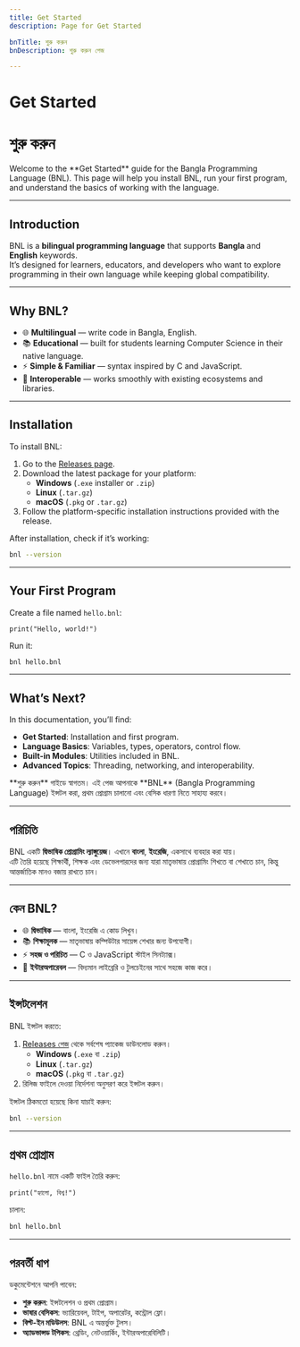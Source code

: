 ```yaml
---
title: Get Started
description: Page for Get Started

bnTitle: শুরু করুন
bnDescription: শুরু করুন পেজ

---
```


# <I18nEnglish>Get Started</I18nEnglish>
# <I18nBangla>শুরু করুন</I18nBangla>


<I18nEnglish>
Welcome to the **Get Started** guide for the Bangla Programming Language (BNL).  
This page will help you install BNL, run your first program, and understand the basics of working with the language.

---

## Introduction

BNL is a **bilingual programming language** that supports **Bangla** and **English** keywords.  
It’s designed for learners, educators, and developers who want to explore programming in their own language while keeping global compatibility.

---

## Why BNL?

- 🌐 **Multilingual** — write code in Bangla, English.  
- 📚 **Educational** — built for students learning Computer Science in their native language.  
- ⚡ **Simple & Familiar** — syntax inspired by C and JavaScript.  
- 🔗 **Interoperable** — works smoothly with existing ecosystems and libraries.  

---

## Installation

To install BNL:

1. Go to the [Releases page](/en/releases).  
2. Download the latest package for your platform:  
   - **Windows** (`.exe` installer or `.zip`)  
   - **Linux** (`.tar.gz`)  
   - **macOS** (`.pkg` or `.tar.gz`)  
3. Follow the platform-specific installation instructions provided with the release.  

After installation, check if it’s working:

```bash
bnl --version
```

---

## Your First Program

Create a file named `hello.bnl`:

```bnl
print("Hello, world!")
```

Run it:

```bash
bnl hello.bnl
```

---

## What’s Next?

In this documentation, you’ll find:

- **Get Started**: Installation and first program.  
- **Language Basics**: Variables, types, operators, control flow.  
- **Built-in Modules**: Utilities included in BNL.  
- **Advanced Topics**: Threading, networking, and interoperability.  
</I18nEnglish>

<I18nBangla>
**শুরু করুন** গাইডে স্বাগতম।  
এই পেজ আপনাকে **BNL** (Bangla Programming Language) ইন্সটল করা, প্রথম প্রোগ্রাম চালানো এবং বেসিক ধারণা নিতে সাহায্য করবে।

---

## পরিচিতি

BNL একটি **দ্বিভাষিক প্রোগ্রামিং ল্যাঙ্গুয়েজ**। এখানে **বাংলা**, **ইংরেজি**, একসাথে ব্যবহার করা যায়।  
এটি তৈরি হয়েছে শিক্ষার্থী, শিক্ষক এবং ডেভেলপারদের জন্য যারা মাতৃভাষায় প্রোগ্রামিং শিখতে বা শেখাতে চান, কিন্তু আন্তর্জাতিক মানও বজায় রাখতে চান।

---

## কেন BNL?

- 🌐 **দ্বিভাষিক** — বাংলা, ইংরেজি এ কোড লিখুন।  
- 📚 **শিক্ষামূলক** — মাতৃভাষায় কম্পিউটার সায়েন্স শেখার জন্য উপযোগী।  
- ⚡ **সহজ ও পরিচিত** — C ও JavaScript স্টাইল সিনট্যাক্স।  
- 🔗 **ইন্টারঅপারেবল** — বিদ্যমান লাইব্রেরি ও টুলচেইনের সাথে সহজে কাজ করে।  

---

## ইন্সটলেশন

BNL ইন্সটল করতে:

1. [Releases পেজ](/bn/releases) থেকে সর্বশেষ প্যাকেজ ডাউনলোড করুন।  
   - **Windows** (`.exe` বা `.zip`)  
   - **Linux** (`.tar.gz`)  
   - **macOS** (`.pkg` বা `.tar.gz`)  
2. রিলিজ ফাইলে দেওয়া নির্দেশনা অনুসরণ করে ইন্সটল করুন।  

ইন্সটল ঠিকমতো হয়েছে কিনা যাচাই করুন:

```bash
bnl --version
```

---

## প্রথম প্রোগ্রাম

`hello.bnl` নামে একটি ফাইল তৈরি করুন:

```bnl
print("হ্যালো, বিশ্ব!")
```

চালান:

```bash
bnl hello.bnl
```

---

## পরবর্তী ধাপ

ডকুমেন্টেশনে আপনি পাবেন:

- **শুরু করুন**: ইন্সটলেশন ও প্রথম প্রোগ্রাম।  
- **ভাষার বেসিকস**: ভ্যারিয়েবল, টাইপ, অপারেটর, কন্ট্রোল ফ্লো।  
- **বিল্ট-ইন মডিউলস**: BNL এ অন্তর্ভুক্ত টুলস।  
- **অ্যাডভান্সড টপিকস**: থ্রেডিং, নেটওয়ার্কিং, ইন্টারঅপারেবিলিটি।  
</I18nBangla>


